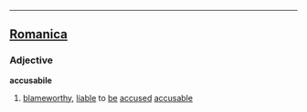 ----

==[[Romanica]]==
===Adjective===
<b>accusabile</b>
#[[blameworthy]], [[liable]] to [[be]] [[accused]] [[accusable]]